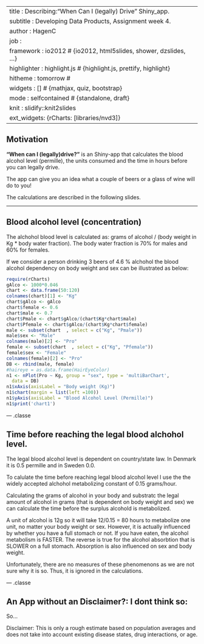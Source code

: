----
title       : Describing:"When Can I (legally) Drive" Shiny_app.
subtitle    : Developing Data Products, Assignment week 4. 
author      : HagenC
job         : 
framework   : io2012        # {io2012, html5slides, shower, dzslides, ...}
highlighter : highlight.js  # {highlight.js, prettify, highlight}
hitheme     : tomorrow      # 
widgets     : []            # {mathjax, quiz, bootstrap}
mode        : selfcontained # {standalone, draft}
knit        : slidify::knit2slides
ext_widgets: {rCharts: [libraries/nvd3]}
--- 

## Motivation

**"When can I (legally)drive?"** is an Shiny-app that calculates the blood alcohol level (permille),
the units consumed and the time in hours before you can legally drive.

The app can give you an idea what a couple of beers or a glass of wine will do to you!

The calculations are described in the following slides.


---  

## Blood alcohol level (concentration)

The alchohol blood level is calculated as: grams of alcohol / (body weight in Kg * body water fraction).
The body water fraction is 70% for males and 60% for females. 

If we consider a person drinking 3 beers of 4.6 % alchohol the blood alcohol dependency on body weight and sex can be illustrated as below: 

```r
require(rCharts)
gAlco <- 1000*0.046
chart <- data.frame(50:120)
colnames(chart)[1] <- "Kg"
chart$gAlco <- gAlco
chart$female <- 0.6
chart$male <- 0.7
chart$Pmale <- chart$gAlco/(chart$Kg*chart$male)
chart$Pfemale <- chart$gAlco/(chart$Kg*chart$female)
male <- subset(chart  , select = c("Kg", "Pmale"))
male$sex <- "Male"
colnames(male)[2] <- "Pro"
female <- subset(chart  , select = c("Kg", "Pfemale"))
female$sex <- "Female"
colnames(female)[2] <- "Pro"
DB <- rbind(male, female)
#haireye = as.data.frame(HairEyeColor)
n1 <- nPlot(Pro ~ Kg, group = "sex", type = 'multiBarChart',
  data = DB)
n1$xAxis(axisLabel = "Body weight (Kg)")
n1$chart(margin = list(left =100))
n1$yAxis(axisLabel = "Blood Alcohol Level (Permille)")
n1$print('chart1')
```

--- .classe 

## Time before reaching the legal blood alchohol level.

The legal blood alcohol level is dependent on country/state law. In Denmark it is 0.5 permille and in Sweden 0.0.

To calulate the time before reaching legal blood alcohol level I use the the widely accepted alchohol metabolizing constant of 0.15 grams/hour. 

Calculating the grams of alcohol in your body and substratc the legal amount of alcohol in grams (that is dependent on body weight and sex) we can calculate the time before the surplus alcohold is metabolized. 

A unit of alcohol is 12g so it will take 12/0.15 = 80 hours to metabolize one unit, no matter your body weight or sex. However, it is actually influenced by whether you have a full stomach or not. If you have eaten, the alcohol metabolism is FASTER. The reverse is true for the alcohol absorbtion that is SLOWER on a full stomach. Absorption is also influenced on sex and body weight. 

Unfortunately, there are no measures of these phenomenons as we are not sure why it is so. Thus, it is ignored in the calculations. 



--- .classe 

## An App without an Disclaimer?: I dont think so:

So...

Disclaimer:  This is only a rough estimate based on population averages and does not take into account existing disease states, drug interactions, or age.
